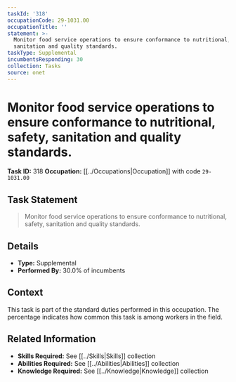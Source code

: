 ```yaml
---
taskId: '318'
occupationCode: 29-1031.00
occupationTitle: ''
statement: >-
  Monitor food service operations to ensure conformance to nutritional, safety,
  sanitation and quality standards.
taskType: Supplemental
incumbentsResponding: 30
collection: Tasks
source: onet
---
```

# Monitor food service operations to ensure conformance to nutritional, safety, sanitation and quality standards.

**Task ID:** 318
**Occupation:** [[../Occupations|Occupation]] with code `29-1031.00`

## Task Statement

> Monitor food service operations to ensure conformance to nutritional, safety, sanitation and quality standards.

## Details

- **Type:** Supplemental
- **Performed By:** 30.0% of incumbents

## Context

This task is part of the standard duties performed in this occupation. The percentage indicates how common this task is among workers in the field.

## Related Information

- **Skills Required:** See [[../Skills|Skills]] collection
- **Abilities Required:** See [[../Abilities|Abilities]] collection
- **Knowledge Required:** See [[../Knowledge|Knowledge]] collection
